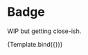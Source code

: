 
<Meta title="Badge" component={Badge} decorators={[withDesign]} />


# Badge

WIP but getting close-ish.

<Canvas>
  <Story
    name="default"
    args={{
      textContent: "98",
      size: "small",
      color: "info",
      iconName: "done",
      accessibilityLabel: "This project is done",
    }}
    parameters={{
      design: {
        type: "figma",
        url: "https://www.figma.com/file/WGTSCtaNYUP9wFzySScMtr/Mobile-Flab?node-id=2689%3A1107",
      },
    }}
  >
    {Template.bind({})}
  </Story>
</Canvas>

<ArgsTable story="default" />
